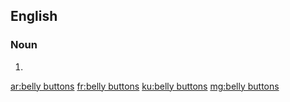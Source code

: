==English==

===Noun===
{{head|en}}

# {{plural of|belly button}}

[[ar:belly buttons]]
[[fr:belly buttons]]
[[ku:belly buttons]]
[[mg:belly buttons]]